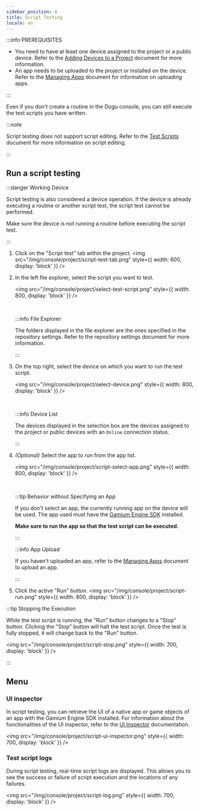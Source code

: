 ```yaml
---
sidebar_position: 4
title: Script Testing
locale: en
---
```


:::info PREREQUISITES

- You need to have at least one device assigned to the project or a public device. Refer to the [Adding Devices to a Project](/organization-and-project/organization/device/device-management#adding-projects-to-a-device) document for more information.
- An app needs to be uploaded to the project or installed on the device. Refer to the [Managing Apps](./app) document for information on uploading apps.

:::

Even if you don't create a routine in the Dogu console, you can still execute the test scripts you have written.

:::note

Script testing does not support script editing. Refer to the [Test Scripts](/script-and-routine/test-script/about) document for more information on script editing.

:::

## Run a script testing

:::danger Working Device

Script testing is also considered a device operation. If the device is already executing a routine or another script test, the script test cannot be performed.

Make sure the device is not running a routine before executing the script test.

:::

1. Click on the "Script test" tab within the project.
   <img
     src="/img/console/project/script-test-tab.png"
     style={{ width: 600, display: 'block' }}
   />
2. In the left file explorer, select the script you want to test.

   <img
     src="/img/console/project/select-test-script.png"
     style={{ width: 800, display: 'block' }}
   />

   <br />

   :::info File Explorer

   The folders displayed in the file explorer are the ones specified in the repository settings. Refer to the repository settings document for more information.

   :::

3. On the top right, select the device on which you want to run the test script.

   <img
     src="/img/console/project/select-device.png"
     style={{ width: 800, display: 'block' }}
   />

   <br />

   :::info Device List

   The devices displayed in the selection box are the devices assigned to the project or public devices with an `Online` connection status.

   :::

4. _(Optional)_ Select the app to run from the app list.

   <img
     src="/img/console/project/script-select-app.png"
     style={{ width: 800, display: 'block' }}
   />

   <br />

   :::tip Behavior without Specifying an App

   If you don't select an app, the currently running app on the device will be used. The app used must have the [Gamium Engine SDK](https://gamium.dogutech.io/docs/engine/unity/project-configuration) installed.

   **Make sure to run the app so that the test script can be executed.**

   :::

   :::info App Upload

   If you haven't uploaded an app, refer to the [Managing Apps](./app) document to upload an app.

   :::

5. Click the active "Run" button.
   <img
     src="/img/console/project/script-run.png"
     style={{ width: 800, display: 'block' }}
   />

:::tip Stopping the Execution

While the test script is running, the "Run" button changes to a "Stop" button. Clicking the "Stop" button will halt the test script. Once the test is fully stopped, it will change back to the "Run" button.

<img
  src="/img/console/project/script-stop.png"
  style={{ width: 700, display: 'block' }}
/>

:::

## Menu

### UI inspector

In script testing, you can retrieve the UI of a native app or game objects of an app with the Gamium Engine SDK installed. For information about the functionalities of the UI inspector, refer to the [UI Inspector](/host-and-device/device/streaming-and-remote-control/ui-inspector) documentation.

<img
  src="/img/console/project/script-ui-inspector.png"
  style={{ width: 700, display: 'block' }}
/>

### Test script logs

During script testing, real-time script logs are displayed. This allows you to see the success or failure of script execution and the locations of any failures.

<img
  src="/img/console/project/script-log.png"
  style={{ width: 700, display: 'block' }}
/>
